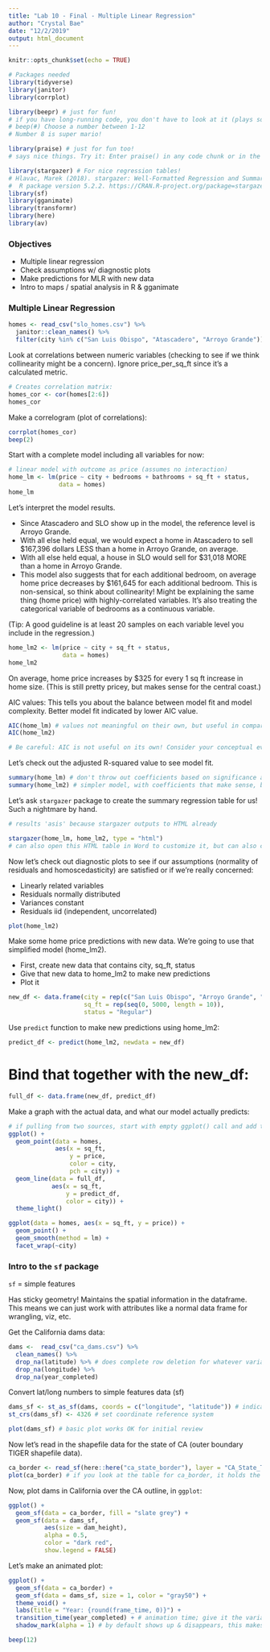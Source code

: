 ```yaml
---
title: "Lab 10 - Final - Multiple Linear Regression"
author: "Crystal Bae"
date: "12/2/2019"
output: html_document
---
```


```r
knitr::opts_chunk$set(echo = TRUE)

# Packages needed
library(tidyverse)
library(janitor)
library(corrplot)

library(beepr) # just for fun!
# if you have long-running code, you don't have to look at it (plays sound)
# beep(#) Choose a number between 1-12
# Number 8 is super mario!

library(praise) # just for fun too! 
# says nice things. Try it: Enter praise() in any code chunk or in the console

library(stargazer) # For nice regression tables! 
# Hlavac, Marek (2018). stargazer: Well-Formatted Regression and Summary Statistics Tables.
#  R package version 5.2.2. https://CRAN.R-project.org/package=stargazer 
library(sf)
library(gganimate)
library(transformr)
library(here)
library(av)
```

### Objectives

- Multiple linear regression
- Check assumptions w/ diagnostic plots
- Make predictions for MLR with new data
- Intro to maps / spatial analysis in R & gganimate

### Multiple Linear Regression

```r
homes <- read_csv("slo_homes.csv") %>% 
  janitor::clean_names() %>% 
  filter(city %in% c("San Luis Obispo", "Atascadero", "Arroyo Grande"))
```

Look at correlations between numeric variables (checking to see if we think collinearity might be a concern). Ignore price_per_sq_ft since it's a calculated metric.

```r
# Creates correlation matrix:
homes_cor <- cor(homes[2:6])
homes_cor
```

Make a correlogram (plot of correlations):

```r
corrplot(homes_cor)
beep(2)
```

Start with a complete model including all variables for now:

```r
# linear model with outcome as price (assumes no interaction)
home_lm <- lm(price ~ city + bedrooms + bathrooms + sq_ft + status, 
              data = homes) 
home_lm
```

Let's interpret the model results.

- Since Atascadero and SLO show up in the model, the reference level is Arroyo Grande.
- With all else held equal, we would expect a home in Atascadero to sell $167,396 dollars LESS than a home in Arroyo Grande, on average.
- With all else held equal, a house in SLO would sell for $31,018 MORE than a home in Arroyo Grande.
- This model also suggests that for each additional bedroom, on average home price decreases by $161,645 for each additional bedroom. This is non-sensical, so think about collinearity! Might be explaining the same thing (home price) with highly-correlated variables. It's also treating the categorical variable of bedrooms as a continuous variable.

(Tip: A good guideline is at least 20 samples on each variable level you include in the regression.)

```r
home_lm2 <- lm(price ~ city + sq_ft + status, 
               data = homes)
home_lm2
```

On average, home price increases by $325 for every 1 sq ft increase in home size. (This is still pretty pricey, but makes sense for the central coast.)

AIC values:
This tells you about the balance between model fit and model complexity. Better model fit indicated by lower AIC value.

```r
AIC(home_lm) # values not meaningful on their own, but useful in comparison...
AIC(home_lm2)

# Be careful: AIC is not useful on its own! Consider your conceptual evidence from your interpretation of the data.
```

Let's check out the adjusted R-squared value to see model fit.

```r
summary(home_lm) # don't throw out coefficients based on significance alone!
summary(home_lm2) # simpler model, with coefficients that make sense, but slightly smaller adjusted R-squared
```

Let's ask `stargazer` package to create the summary regression table for us! Such a nightmare by hand.

```r
# results 'asis' because stargazer outputs to HTML already

stargazer(home_lm, home_lm2, type = "html")
# can also open this HTML table in Word to customize it, but can also customize thru stargazer directly (might be a pain)
```

Now let's check out diagnostic plots to see if our assumptions (normality of residuals and homoscedasticity) are satisfied or if we're really concerned:

- Linearly related variables
- Residuals normally distributed
- Variances constant
- Residuals iid (independent, uncorrelated)

```r
plot(home_lm2)
```

Make some home price predictions with new data. We're going to use that simplified model (home_lm2).

- First, create new data that contains city, sq_ft, status
- Give that new data to home_lm2 to make new predictions
- Plot it

```r
new_df <- data.frame(city = rep(c("San Luis Obispo", "Arroyo Grande", "Atascadero"), each = 10),
                     sq_ft = rep(seq(0, 5000, length = 10)),
                     status = "Regular")
```

Use `predict` function to make new predictions using home_lm2:

```r
predict_df <- predict(home_lm2, newdata = new_df)
```

# Bind that together with the new_df:

```r
full_df <- data.frame(new_df, predict_df)
```

Make a graph with the actual data, and what our model actually predicts:

```r
# if pulling from two sources, start with empty ggplot() call and add the data
ggplot() +
  geom_point(data = homes,
             aes(x = sq_ft, 
                 y = price, 
                 color = city, 
                 pch = city)) +
  geom_line(data = full_df,
            aes(x = sq_ft,
                y = predict_df,
                color = city)) +
  theme_light()

ggplot(data = homes, aes(x = sq_ft, y = price)) +
  geom_point() +
  geom_smooth(method = lm) +
  facet_wrap(~city)
```

### Intro to the `sf` package

`sf` = simple features

Has sticky geometry! Maintains the spatial information in the dataframe. This means we can just work with attributes like a normal data frame for wrangling, viz, etc.

Get the California dams data:

```r
dams <-  read_csv("ca_dams.csv") %>% 
  clean_names() %>% 
  drop_na(latitude) %>% # does complete row deletion for whatever variable you indicate with an 'na'
  drop_na(longitude) %>% 
  drop_na(year_completed)
```

Convert lat/long numbers to simple features data (sf)

```r
dams_sf <- st_as_sf(dams, coords = c("longitude", "latitude")) # indicate where your long/lat values are
st_crs(dams_sf) <- 4326 # set coordinate reference system

plot(dams_sf) # basic plot works OK for initial review
```

Now let's read in the shapefile data for the state of CA (outer boundary TIGER shapefile data).

```r
ca_border <- read_sf(here::here("ca_state_border"), layer = "CA_State_TIGER2016")
plot(ca_border) # if you look at the table for ca_border, it holds the entire geometry of the polygon in 'geometry'
```

Now, plot dams in California over the CA outline, in `ggplot`:

```r
ggplot() +
  geom_sf(data = ca_border, fill = "slate grey") +
  geom_sf(data = dams_sf,
          aes(size = dam_height),
          alpha = 0.5,
          color = "dark red",
          show.legend = FALSE)
```

Let's make an animated plot:

```r
ggplot() +
  geom_sf(data = ca_border) +
  geom_sf(data = dams_sf, size = 1, color = "gray50") +
  theme_void() +
  labs(title = "Year: {round(frame_time, 0)}") +
  transition_time(year_completed) + # animation time; give it the variable that contains that info
  shadow_mark(alpha = 1) # by default shows up & disappears, this makes sure they stay

beep(12)
```

